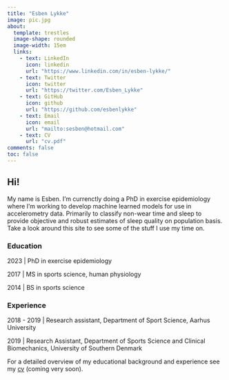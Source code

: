 ```yaml
---
title: "Esben Lykke"
image: pic.jpg
about:
  template: trestles
  image-shape: rounded
  image-width: 15em
  links:
    - text: LinkedIn
      icon: linkedin
      url: "https://www.linkedin.com/in/esben-lykke/"
    - text: Twitter
      icon: twitter
      url: "https://twitter.com/Esben_Lykke"
    - text: GitHub
      icon: github
      url: "https://github.com/esbenlykke"
    - text: Email
      icon: email
      url: "mailto:sesben@hotmail.com"
    - text: CV
      url: "cv.pdf"
comments: false
toc: false
---
```


## Hi!

My name is Esben. I'm currenctly doing a PhD in exercise epidemiology where I’m working to develop machine learned models for use in accelerometry data. Primarily to classify non-wear time and sleep to provide objective and robust estimates of sleep quality on population basis. 
Take a look around this site to see some of the stuff I use my time on.

### Education
2023 | PhD in exercise epidemiology

2017 | MS in sports science, human physiology

2014 | BS in sports science

### Experience
2018 - 2019 | Research assistant, Department of Sport Science, Aarhus University

2019 | Research Assistant, Department of Sports Science and Clinical Biomechanics, University
of Southern Denmark

For a detailed overview of my educational background and experience see my [cv]() (coming very soon).